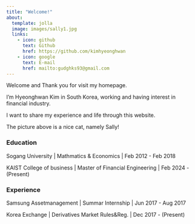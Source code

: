 ```yaml
---
title: "Welcome!"
about:
  template: jolla
  image: images/sally1.jpg
  links:
    - icon: github
      text: Github
      href: https://github.com/kimhyeonghwan
    - icon: google
      text: E-mail
      href: mailto:gudghks93@gmail.com
---
```


Welcome and Thank you for visit my homepage.

I'm Hyeonghwan Kim in South Korea, working and having interest in financial industry.

I want to share my experience and life through this website.

The picture above is a nice cat, namely Sally!

### Education

Sogang University | Mathmatics & Economics | Feb 2012 - Feb 2018

KAIST College of business | Master of Financial Engineering | Feb 2024 - (Present)

### Experience

Samsung Assetmanagement | Summar Internship | Jun 2017 - Aug 2017

Korea Exchange | Derivatives Market Rules&Reg. | Dec 2017 - (Present)